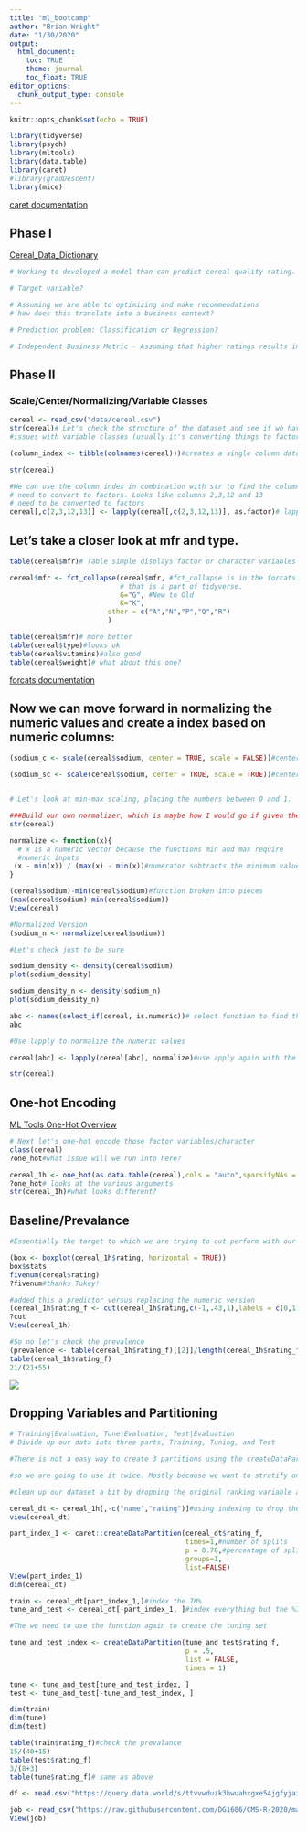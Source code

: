 ```yaml
---
title: "ml_bootcamp"
author: "Brian Wright"
date: "1/30/2020"
output:
  html_document:
    toc: TRUE
    theme: journal
    toc_float: TRUE
editor_options: 
  chunk_output_type: console
---
```


```r
knitr::opts_chunk$set(echo = TRUE)
```

```r
library(tidyverse)
library(psych)
library(mltools)
library(data.table)
library(caret)
#library(gradDescent)
library(mice)
```
[caret documentation](http://topepo.github.io/caret/index.html)

## Phase I
[Cereal_Data_Dictionary](https://www.kaggle.com/crawford/80-cereals)

```r
# Working to developed a model than can predict cereal quality rating. 

# Target variable?

# Assuming we are able to optimizing and make recommendations 
# how does this translate into a business context? 

# Prediction problem: Classification or Regression?

# Independent Business Metric - Assuming that higher ratings results in higher sales, can we predict which new cereals that enter the market over the next year will perform the best?


```

## Phase II 

### Scale/Center/Normalizing/Variable Classes

```r
cereal <- read_csv("data/cereal.csv")
str(cereal)# Let's check the structure of the dataset and see if we have any 
#issues with variable classes (usually it's converting things to factors)

(column_index <- tibble(colnames(cereal)))#creates a single column dataframe of our column names. 

str(cereal)

#We can use the column index in combination with str to find the columns we 
# need to convert to factors. Looks like columns 2,3,12 and 13 
# need to be converted to factors
cereal[,c(2,3,12,13)] <- lapply(cereal[,c(2,3,12,13)], as.factor)# lapply is one of several functionals that are commonly used in R. Apply and Sapply are the others. Functional takes a function and outputs a vector/dataframe.

```


## Let's take a closer look at mfr and type. 
```r
table(cereal$mfr)# Table simple displays factor or character variables as a horizontal table. We should collapse this factor, it has maybe too many small categories G,K and everyone else. Usually don't want more than 5 categories  

cereal$mfr <- fct_collapse(cereal$mfr, #fct_collapse is in the forcats package 
                           # that is a part of tidyverse. 
                           G="G", #New to Old
                           K="K",
                        other = c("A","N","P","Q","R")
                        )

table(cereal$mfr)# more better
table(cereal$type)#looks ok
table(cereal$vitamins)#also good
table(cereal$weight)# what about this one? 
```
[forcats documentation](https://forcats.tidyverse.org/reference/index.html)

## Now we can move forward in normalizing the numeric values and create a index based on numeric columns:
```r
(sodium_c <- scale(cereal$sodium, center = TRUE, scale = FALSE))#center but not standardized

(sodium_sc <- scale(cereal$sodium, center = TRUE, scale = TRUE))#center and standardized 


# Let's look at min-max scaling, placing the numbers between 0 and 1. 

###Build our own normalizer, which is maybe how I would go if given the option. If you need to do multiple columns use lapply. See this referred to as a min-max scaler function.
str(cereal)

normalize <- function(x){
  # x is a numeric vector because the functions min and max require
  #numeric inputs
 (x - min(x)) / (max(x) - min(x))#numerator subtracts the minimum value of x from the entire column, denominator essentially calculates the range of x
}

(cereal$sodium)-min(cereal$sodium)#function broken into pieces
(max(cereal$sodium)-min(cereal$sodium))
View(cereal)

#Normalized Version
(sodium_n <- normalize(cereal$sodium))

#Let's check just to be sure 

sodium_density <- density(cereal$sodium)
plot(sodium_density)

sodium_density_n <- density(sodium_n)
plot(sodium_density_n)

abc <- names(select_if(cereal, is.numeric))# select function to find the numeric variables and create a character string  
abc

#Use lapply to normalize the numeric values 

cereal[abc] <- lapply(cereal[abc], normalize)#use apply again with the normalizer function we created. 

str(cereal)

```

## One-hot Encoding 
[ML Tools One-Hot Overview](https://www.rdocumentation.org/packages/mltools/versions/0.3.5/topics/one_hot)

```r
# Next let's one-hot encode those factor variables/character 
class(cereal)
?one_hot#what issue will we run into here? 

cereal_1h <- one_hot(as.data.table(cereal),cols = "auto",sparsifyNAs = TRUE,naCols = FALSE,dropCols = TRUE,dropUnusedLevels = TRUE)#one_hot function requires a data.table class so we coerce the format.
?one_hot# looks at the various arguments
str(cereal_1h)#what looks different?
```


## Baseline/Prevalance 
```r
#Essentially the target to which we are trying to out perform with our model. Percentage represented by the positive class in the target variable. Continuous we are going to turn this into a Boolean to be used for classification by selecting the top quartile of values. 

(box <- boxplot(cereal_1h$rating, horizontal = TRUE)) 
box$stats
fivenum(cereal$rating)
?fivenum#thanks Tukey!

#added this a predictor versus replacing the numeric version
(cereal_1h$rating_f <- cut(cereal_1h$rating,c(-1,.43,1),labels = c(0,1)))#why the NA? If we want two segments we input three numbers, start, cut and stop values
?cut
View(cereal_1h)

#So no let's check the prevalence 
(prevalence <- table(cereal_1h$rating_f)[[2]]/length(cereal_1h$rating_f))#we are using [[]] to pull at the second entry/column in the table
table(cereal_1h$rating_f)
21/(21+55)


```

![](Boxplot.png)

## Dropping Variables and Partitioning   
```r
# Training|Evaluation, Tune|Evaluation, Test|Evaluation
# Divide up our data into three parts, Training, Tuning, and Test

#There is not a easy way to create 3 partitions using the createDataPartitions

#so we are going to use it twice. Mostly because we want to stratify on the variable we are working to predict. What does that mean?  

#clean up our dataset a bit by dropping the original ranking variable and the cereal name which we can't really use. 

cereal_dt <- cereal_1h[,-c("name","rating")]#using indexing to drop these two columns, creating a new dataframe so we don't delete these columns from our working environment. 
view(cereal_dt)

part_index_1 <- caret::createDataPartition(cereal_dt$rating_f,
                                           times=1,#number of splits
                                           p = 0.70,#percentage of split
                                           groups=1,
                                           list=FALSE)
View(part_index_1)
dim(cereal_dt)

train <- cereal_dt[part_index_1,]#index the 70%
tune_and_test <- cereal_dt[-part_index_1, ]#index everything but the %70

#The we need to use the function again to create the tuning set 

tune_and_test_index <- createDataPartition(tune_and_test$rating_f,
                                           p = .5,
                                           list = FALSE,
                                           times = 1)

tune <- tune_and_test[tune_and_test_index, ]
test <- tune_and_test[-tune_and_test_index, ]

dim(train)
dim(tune)
dim(test)

table(train$rating_f)#check the prevalance
15/(40+15)
table(test$rating_f)
3/(8+3)
table(tune$rating_f)# same as above


```



```r
df <- read.csv("https://query.data.world/s/ttvvwduzk3hwuahxgxe54jgfyjaiul", header=TRUE, stringsAsFactors=FALSE)

job <- read_csv("https://raw.githubusercontent.com/DG1606/CMS-R-2020/master/Placement_Data_Full_Class.csv")
View(job)






```


